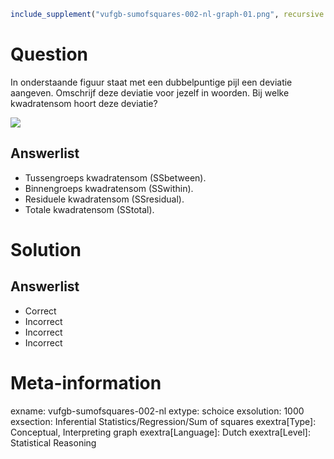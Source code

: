 ```r
include_supplement("vufgb-sumofsquares-002-nl-graph-01.png", recursive = TRUE)
```
Question
========
  
In onderstaande figuur staat met een dubbelpuntige pijl een deviatie aangeven. Omschrijf deze deviatie voor jezelf in woorden. Bij welke kwadratensom hoort deze deviatie?

![](vufgb-sumofsquares-002-nl-graph-01.png) 
  
Answerlist
----------
* Tussengroeps kwadratensom (SSbetween).
* Binnengroeps kwadratensom (SSwithin).
* Residuele kwadratensom (SSresidual).
* Totale kwadratensom (SStotal).

Solution
========

Answerlist
----------
* Correct
* Incorrect
* Incorrect
* Incorrect

Meta-information
================
exname: vufgb-sumofsquares-002-nl
extype: schoice
exsolution: 1000
exsection: Inferential Statistics/Regression/Sum of squares
exextra[Type]: Conceptual, Interpreting graph
exextra[Language]: Dutch
exextra[Level]: Statistical Reasoning
